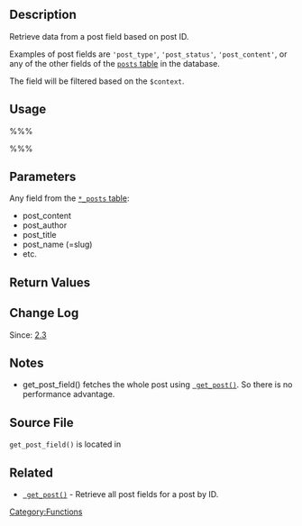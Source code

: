 {{Languages|
{{en|Function Reference/get_post_field}}
{{it|Riferimento_funzioni/get_post_field}}
{{ja|関数リファレンス/get_post_field}}
}}

== Description ==

Retrieve data from a post field based on post ID.

Examples of post fields are <tt>'post_type'</tt>, <tt>'post_status'</tt>, <tt>'post_content'</tt>, or any of the other fields of the [[Database_Description#Table:_wp_posts | <tt>posts</tt> table]] in the database.

The field will be filtered based on the <tt>$context</tt>.

== Usage ==

%%%<?php get_post_field( $field, $post, $context ); ?>%%%

== Parameters ==

{{Parameter|$field|string|Post field name|required}}

Any field from the [[Database_Description#Table:_wp_posts| <tt>*_posts</tt> table]]:
* post_content
* post_author
* post_title
* post_name (=slug)
* etc.

{{Parameter|$post|int or WP_Post|Post ID or Post Object|optional|global $post}}

{{Parameter|$context|string|Optional. How to filter the field. Possible context values are:  'raw', 'edit', 'db', 'display', 'attribute' and 'js'. The 'display' context is used by default. 'attribute' and 'js' contexts are treated like 'display' when calling filters.|optional|display}}

== Return Values ==

{{Return||string|The value of the post field on success, empty string on failure.}}

== Change Log ==

Since: [[Version 2.3|2.3]]

== Notes ==
*get_post_field() fetches the whole post using <tt>[[Function_Reference/get_post | get_post()]]</tt>. So there is no performance advantage.

== Source File ==

<tt>get_post_field()</tt> is located in {{Trac|wp-includes/post.php}}

== Related ==
* <tt>[[Function_Reference/get_post | get_post()]]</tt> - Retrieve all post fields for a post by ID.

[[Category:Functions]]